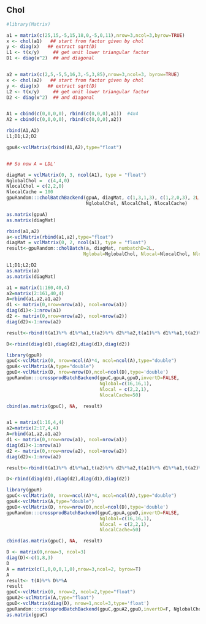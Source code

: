 <!--
%\VignetteEngine{knitr::knitr}
%\VignetteIndexEntry{cholBatch}
-->


## Chol
```r
#library(Matrix)

```


```r
a1 = matrix(c(25,15,-5,15,18,0,-5,0,11),nrow=3,ncol=3,byrow=TRUE)
x <- chol(a1)   ## start from factor given by chol
y <- diag(x)   ## extract sqrt(D)
L1 <- t(x/y)     ## get unit lower triangular factor
D1 <- diag(x^2)  ## and diagonal


a2 = matrix(c(2,5,-5,5,16,3,-5,3,85),nrow=3,ncol=3, byrow=TRUE)
x <- chol(a2)   ## start from factor given by chol
y <- diag(x)   ## extract sqrt(D)
L2 <- t(x/y)     ## get unit lower triangular factor
D2 <- diag(x^2)  ## and diagonal


A1 = cbind(c(0,0,0,0), rbind(c(0,0,0),a1))  #4x4
A2 = cbind(c(0,0,0,0), rbind(c(0,0,0),a2))

rbind(A1,A2)
L1;D1;L2;D2

gpuA<-vclMatrix(rbind(A1,A2),type="float")


## So now A = LDL'
```

```r
diagMat = vclMatrix(0, 3, ncol(A1), type = "float")
NglobalChol =  c(4,4,0)
NlocalChol = c(2,2,0)
NlocalCache = 100
gpuRandom:::cholBatchBackend(gpuA, diagMat, c(1,3,1,3), c(1,2,0,3), 2L,
                             NglobalChol, NlocalChol, NlocalCache)

as.matrix(gpuA)
as.matrix(diagMat)
```


```r
rbind(a1,a2)
a<-vclMatrix(rbind(a1,a2),type="float")
diagMat = vclMatrix(0, 2, ncol(a1), type = "float")
result<-gpuRandom::cholBatch(a, diagMat, numbatchD=2L,
                            Nglobal=NglobalChol, Nlocal=NlocalChol, NlocalCache=NlocalCache)

L1;D1;L2;D2
as.matrix(a)
as.matrix(diagMat)
```



```r
a1 = matrix(1:160,40,4)
a2=matrix(2:161,40,4)
A=rbind(a1,a2,a1,a2)
d1 <- matrix(0,nrow=nrow(a1), ncol=nrow(a1))
diag(d1)<-1:nrow(a1)
d2 <- matrix(0,nrow=nrow(a2), ncol=nrow(a2))
diag(d2)<-1:nrow(a2)

result<-rbind(t(a1)%*% d1%*%a1,t(a2)%*% d2%*%a2,t(a1)%*% d1%*%a1,t(a2)%*% d2%*%a2)

D<-rbind(diag(d1),diag(d2),diag(d1),diag(d2))

library(gpuR)
gpuC<-vclMatrix(0, nrow=ncol(A)*4, ncol=ncol(A),type="double")
gpuA<-vclMatrix(A,type="double")
gpuD<-vclMatrix(D, nrow=nrow(D),ncol=ncol(D),type='double')
gpuRandom:::crossprodBatchBackend(gpuC,gpuA,gpuD,invertD=FALSE,
                                  Nglobal=c(16,16,1), 
                                  Nlocal = c(2,2,1), 
                                  NlocalCache=50)

cbind(as.matrix(gpuC), NA,  result)



```

```r
a1 = matrix(1:16,4,4)
a2=matrix(2:17,4,4)
A=rbind(a1,a2,a1,a2)
d1 <- matrix(0,nrow=nrow(a1), ncol=nrow(a1))
diag(d1)<-1:nrow(a1)
d2 <- matrix(0,nrow=nrow(a2), ncol=nrow(a2))
diag(d2)<-1:nrow(a2)

result<-rbind(t(a1)%*% d1%*%a1,t(a2)%*% d2%*%a2,t(a1)%*% d1%*%a1,t(a2)%*% d2%*%a2)

D<-rbind(diag(d1),diag(d2),diag(d1),diag(d2))

library(gpuR)
gpuC<-vclMatrix(0, nrow=ncol(A)*4, ncol=ncol(A),type="double")
gpuA<-vclMatrix(A,type="double")
gpuD<-vclMatrix(D, nrow=nrow(D),ncol=ncol(D),type='double')
gpuRandom:::crossprodBatchBackend(gpuC,gpuA,gpuD,invertD=FALSE,
                                  Nglobal=c(16,16,1), 
                                  Nlocal = c(2,2,1), 
                                  NlocalCache=50)

cbind(as.matrix(gpuC), NA,  result)
```


```r
D <- matrix(0,nrow=3, ncol=3)
diag(D)<-c(1,8,3)
D
A = matrix(c(1,0,0,0,1,0),nrow=3,ncol=2, byrow=T)
A
result<- t(A)%*% D%*%A
result
gpuC<-vclMatrix(0, nrow=2, ncol=2,type="float")
gpuA2<-vclMatrix(A,type="float")
gpuD<-vclMatrix(diag(D), nrow=1,ncol=3,type='float')
gpuRandom:::crossprodBatchBackend(gpuC,gpuA2,gpuD,invertD=F, NglobalChol,NlocalChol, NlocalCache)
as.matrix(gpuC)
```









